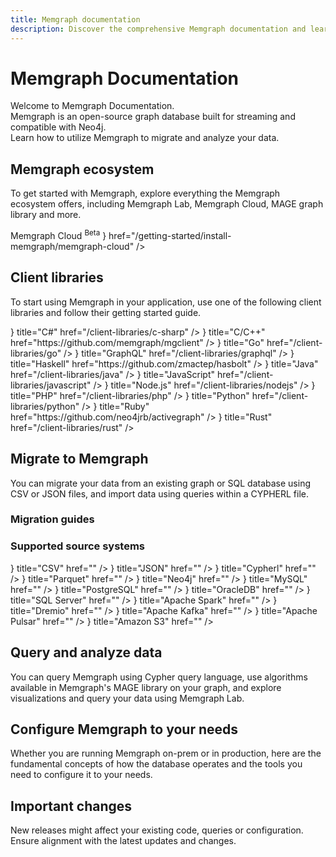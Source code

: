 ```yaml
---
title: Memgraph documentation
description: Discover the comprehensive Memgraph documentation and learn how to use the powerful graph database to its full potential.
---
```



# Memgraph Documentation 

Welcome to Memgraph Documentation.<br/>
Memgraph is an open-source graph database built for streaming and compatible with Neo4j.<br/>
Learn how to utilize Memgraph to migrate and analyze your data. 

<Cards>
  <Cards.Card
    title="Get started"
    href="/getting-started"
  />
</Cards>

## Memgraph ecosystem

To get started with Memgraph, explore everything the Memgraph ecosystem offers, including Memgraph Lab, Memgraph Cloud, MAGE graph library and more.

<Cards>
  <Cards.Card
    title="Memgraph database"
    href="/getting-started"
  />
    <Cards.Card
    title="MAGE"
    href="/advanced-algorithms/install-mage"
  />
  <Cards.Card
    title="Memgraph Lab"
    href="/data-visualization"
  />
  <Cards.Card
  title={
    <>
      Memgraph Cloud <sup style={{ fontSize: '0.6em', color: '#888' }}>Beta</sup>
    </>
  }
  href="/getting-started/install-memgraph/memgraph-cloud"
  />
  <Cards.Card
    title="Memgraph Playground"
    href="https://playground.memgraph.com/"
  />
</Cards>

## Client libraries

To start using Memgraph in your application, use one of the following client
libraries and follow their getting started guide.

<Cards>
  <Cards.Card
    icon={<CSharp />}
    title="C#"
    href="/client-libraries/c-sharp"
  />
  <Cards.Card
    icon={<Cpp />}
    title="C/C++"
    href="https://github.com/memgraph/mgclient"
  />
  <Cards.Card
    icon={<Go />}
    title="Go"
    href="/client-libraries/go"
  />
  <Cards.Card
    icon={<Graphql />}
    title="GraphQL"
    href="/client-libraries/graphql"
  />
  <Cards.Card
    icon={<Haskell />}
    title="Haskell"
    href="https://github.com/zmactep/hasbolt"
  />
  <Cards.Card
    icon={<Java />}
    title="Java"
    href="/client-libraries/java"
  />
  <Cards.Card
    icon={<JavaScript />}
    title="JavaScript"
    href="/client-libraries/javascript"
  />
  <Cards.Card
    icon={<NodeJS />}
    title="Node.js"
    href="/client-libraries/nodejs"
  />
  <Cards.Card
    icon={<PHP />}
    title="PHP"
    href="/client-libraries/php"
  />
  <Cards.Card
    icon={<Python />}
    title="Python"
    href="/client-libraries/python"
  />
  <Cards.Card
    icon={<Ruby />}
    title="Ruby"
    href="https://github.com/neo4jrb/activegraph"
  />
  <Cards.Card
    icon={<Rust />}
    title="Rust"
    href="/client-libraries/rust"
  />
</Cards>

## Migrate to Memgraph

You can migrate your data from an existing graph or SQL database using CSV or
JSON files, and import data using queries within a CYPHERL file.

### Migration guides

<Cards>
  <Cards.Card
    title="Best practices"
    href="/data-migration/best-practices"
  />
  <Cards.Card
    title="CSV"
    href="/data-migration/csv"
  />
  <Cards.Card
    title="JSON"
    href="/data-migration/json"
  />
  <Cards.Card
    title="CYPHERL"
    href="/data-migration/cypherl"
  />
  <Cards.Card
    title="Migrate from Neo4j"
    href="/data-migration/migrate-from-neo4j"
  />
  <Cards.Card
    title="Migrate from RDBMS"
    href="/data-migration/migrate-from-rdbms-directly"
  />
</Cards>

### Supported source systems

<Cards>
  <Cards.Card
    icon={<Rust />}
    title="CSV"
    href=""
  />
  <Cards.Card
    icon={<Rust />}
    title="JSON"
    href=""
  />
  <Cards.Card
    icon={<Rust />}
    title="Cypherl"
    href=""
  />
  <Cards.Card
    icon={<Rust />}
    title="Parquet"
    href=""
  />
  <Cards.Card
    icon={<Rust />}
    title="Neo4j"
    href=""
  />
  <Cards.Card
    icon={<Rust />}
    title="MySQL"
    href=""
  />
  <Cards.Card
    icon={<Rust />}
    title="PostgreSQL"
    href=""
  />
  <Cards.Card
    icon={<Rust />}
    title="OracleDB"
    href=""
  />
  <Cards.Card
    icon={<Rust />}
    title="SQL Server"
    href=""
  />
  <Cards.Card
    icon={<Rust />}
    title="Apache Spark"
    href=""
  />
  <Cards.Card
    icon={<Rust />}
    title="Dremio"
    href=""
  />
  <Cards.Card
    icon={<Rust />}
    title="Apache Kafka"
    href=""
  />
  <Cards.Card
    icon={<Rust />}
    title="Apache Pulsar"
    href=""
  />
  <Cards.Card
    icon={<Rust />}
    title="Amazon S3"
    href=""
  />
</Cards>


## Query and analyze data

You can query Memgraph using Cypher query language, use algorithms available in
Memgraph's MAGE library on your graph, and explore visualizations and query your
data using Memgraph Lab. 

<Cards>
  <Cards.Card
    title="Best practices"
    href="/data-migration/best-practices"
  />
  <Cards.Card
    title="Advanced algorithms"
    href="/advanced-algorithms"
  />
    <Cards.Card
    title="Custom query modules"
    href="/custom-query-modules"
  />
  <Cards.Card
    title="Data visualization"
    href="/data-visualization"
  />
</Cards>

## Configure Memgraph to your needs

Whether you are running Memgraph on-prem or in production, here are the
fundamental concepts of how the database operates and the tools you need to
configure it to your needs.

<Cards>
  <Cards.Card
    title="Fundamentals"
    href="/fundamentals"
  />
  <Cards.Card
    title="Database management"
    href="/database-management"
  />
</Cards>

## Important changes

New releases might affect your existing code, queries or configuration. 
Ensure alignment with the latest updates and changes.

<Cards>
  <Cards.Card
    title="Release notes"
    href="/release-notes"
  />
</Cards>

<CommunityLinks/>